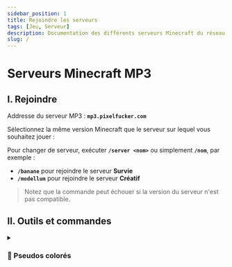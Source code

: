 ```yaml
---
sidebar_position: 1
title: Rejoindre les serveurs
tags: [Jeu, Serveur]
description: Documentation des différents serveurs Minecraft du réseau MP3.
slug: /
---
```



# Serveurs Minecraft MP3

## I. Rejoindre

Addresse du serveur MP3 : **`mp3.pixelfucker.com`**

Sélectionnez la même version Minecraft que le serveur sur lequel vous souhaitez jouer :
<SimpleProxyStatus />

Pour changer de serveur, exécuter <span className='gold-gradient-effect'>**`/server <nom>`**</span>
ou simplement <span className='gold-gradient-effect'>**`/nom`**</span>, par exemple :
* <span className='gold-gradient-effect'>**`/banane`**</span> pour rejoindre le serveur **Survie**
* <span className='gold-gradient-effect'>**`/modellum`**</span> pour rejoindre le serveur **Créatif**

> Notez que la commande peut échouer si la version du serveur n'est pas compatible.

## II. Outils et commandes


<details className="accordion" id="colored-pseudo">
<summary><h3>🎨 Pseudos colorés</h3></summary>

Vous pouvez modifier la couleur de votre pseudo avec les commandes suivantes :

* Appliquer une couleur unie sur votre pseudo :
    ```ps
    /nickcolor <color:#ff1199>
    ```
    > La couleur est encodée en hexadécimal, précédée d'un `#`
* Appliquer un dégrader sur votre pseudo :
    ```ps
    /nickcolor <gradient:#ffb23b:#ff1376>
    ```
    > Vous pouvez préciser davantage de couleurs, je vous conseil d'utiliser un générateur de dégradés : https://colordesigner.io/gradient-generator
* Réinitialiser la couleur de votre pseudo :
    ```ps
    /nonick
    ```
</details>
